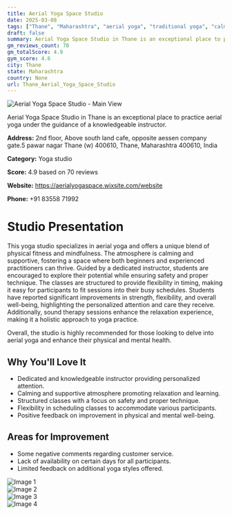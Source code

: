 ```yaml
---
title: Aerial Yoga Space Studio
date: 2025-03-08
tags: ["Thane", "Maharashtra", "aerial yoga", "traditional yoga", "calm atmosphere", "personalized instruction", "Thane"]  
draft: false
summary: Aerial Yoga Space Studio in Thane is an exceptional place to practice aerial yoga under the guidance of a knowledgeable instructor.
gm_reviews_count: 70
gm_totalScore: 4.9
gym_score: 4.6
city: Thane
state: Maharashtra
country: None
url: Thane_Aerial_Yoga_Space_Studio
---
```


<div className="aspect-[16/9] relative my-8">
  <img 
    src="https://lh5.googleusercontent.com/p/AF1QipONjKzdCUId6L2FAuq5GIKJqZCGTiTD_JTK0Sob=w1920-h1080-k-no"
    alt="Aerial Yoga Space Studio - Main View"
    className="object-cover absolute inset-0 w-full h-full rounded-lg"
  />
</div>

Aerial Yoga Space Studio in Thane is an exceptional place to practice aerial yoga under the guidance of a knowledgeable instructor.

**Address:** 2nd floor, Above south land cafe, opposite aessen company gate.5 pawar nagar Thane (w) 400610, Thane, Maharashtra 400610, India

**Category:** Yoga studio

**Score:** 4.9 based on 70 reviews

**Website:** https://aerialyogaspace.wixsite.com/website

**Phone:** +91 83558 71992

# Studio Presentation

This yoga studio specializes in aerial yoga and offers a unique blend of physical fitness and mindfulness. The atmosphere is calming and supportive, fostering a space where both beginners and experienced practitioners can thrive. Guided by a dedicated instructor, students are encouraged to explore their potential while ensuring safety and proper technique. The classes are structured to provide flexibility in timing, making it easy for participants to fit sessions into their busy schedules. Students have reported significant improvements in strength, flexibility, and overall well-being, highlighting the personalized attention and care they receive. Additionally, sound therapy sessions enhance the relaxation experience, making it a holistic approach to yoga practice.

Overall, the studio is highly recommended for those looking to delve into aerial yoga and enhance their physical and mental health.

## Why You'll Love It

- Dedicated and knowledgeable instructor providing personalized attention.
- Calming and supportive atmosphere promoting relaxation and learning.
- Structured classes with a focus on safety and proper technique.
- Flexibility in scheduling classes to accommodate various participants.
- Positive feedback on improvement in physical and mental well-being.

## Areas for Improvement

- Some negative comments regarding customer service.
- Lack of availability on certain days for all participants.
- Limited feedback on additional yoga styles offered.

<div className="grid grid-cols-1 xl:grid-cols-2 gap-4 my-8">
<div className="aspect-[4/3] relative"><img src="https://lh3.googleusercontent.com/p/AF1QipObj6gkUW0ENhuio7S1CP2hUs9rlhITL8K-GRK3=w1920-h1080-k-no" alt="Image 1" className="object-cover absolute inset-0 w-full h-full rounded-lg" /></div>
<div className="aspect-[4/3] relative"><img src="https://lh5.googleusercontent.com/p/AF1QipOOD2_qGSJ5JjYqW7Qze8FvTkIXKoUDxssMyjGY=w1920-h1080-k-no" alt="Image 2" className="object-cover absolute inset-0 w-full h-full rounded-lg" /></div>
<div className="aspect-[4/3] relative"><img src="https://lh5.googleusercontent.com/p/AF1QipPNOnEYZr7p5sJ36981U3rMDushxOg9q9Jf9vk8=w1920-h1080-k-no" alt="Image 3" className="object-cover absolute inset-0 w-full h-full rounded-lg" /></div>
<div className="aspect-[4/3] relative"><img src="https://lh5.googleusercontent.com/p/AF1QipOyz_LJC8ceRg7XbcScMWcgRweQSe-1uOuoZafK=w1920-h1080-k-no" alt="Image 4" className="object-cover absolute inset-0 w-full h-full rounded-lg" /></div>
</div>